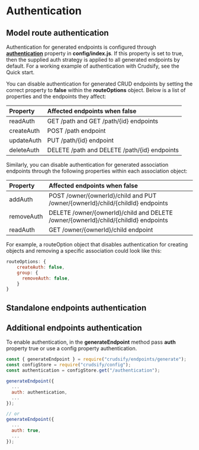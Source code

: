 # Authentication

## Model route authentication

Authentication for generated endpoints is configured through [**authentication**](./configuration#authentication) property in **config/index.js**. If this property is set to true, then the supplied auth strategy is applied to all generated endpoints by default. For a working example of authentication with Crudsify, see the Quick start.

You can disable authentication for generated CRUD endpoints by setting the correct property to **false** within the **routeOptions** object. Below is a list of properties and the endpoints they affect:

| **Property** | **Affected endpoints when false**              |
| :----------- | :--------------------------------------------- |
| readAuth     | GET /path and GET /path/\{id\} endpoints       |
| createAuth   | POST /path endpoint                            |
| updateAuth   | PUT /path/\{id\} endpoint                      |
| deleteAuth   | DELETE /path and DELETE /path/\{id\} endpoints |

Similarly, you can disable authentication for generated association endpoints through the following properties within each association object:

| **Property** | **Affected endpoints when false**                                                         |
| :----------- | :---------------------------------------------------------------------------------------- |
| addAuth      | POST /owner/\{ownerId\}/child and PUT /owner/\{ownerId\}/child/\{childId\} endpoints      |
| removeAuth   | DELETE /owner/\{ownerId\}/child and DELETE /owner/\{ownerId\}/child/\{childId\} endpoints |
| readAuth     | GET /owner/\{ownerId\}/child endpoint                                                     |

For example, a routeOption object that disables authentication for creating objects and removing a specific association could look like this:

```js
routeOptions: {
    createAuth: false,
    group: {
      removeAuth: false,
    }
}
```

## Standalone endpoints authentication

## Additional endpoints authentication

To enable authentication, in the **generateEndpoint** method pass **auth** property true or use a config property authentication.

```js
const { generateEndpoint } = require("crudsify/endpoints/generate");
const configStore = require("crudsify/config");
const authentication = configStore.get("/authentication");

generateEndpoint({
  ...
  auth: authentication,
  ...
});

// or
generateEndpoint({
  ...
  auth: true,
  ...
});
```
